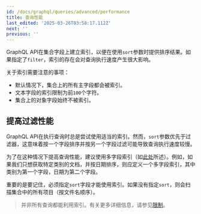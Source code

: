 ```yaml
---
id: /docs/graphql/queries/advanced/performance
title: 查询性能
last_edited: '2025-03-26T03:58:17.112Z'
next: ''
previous: ''
---
```


GraphQL API在集合字段上建立索引，以便在使用`sort`参数时提供排序结果。如果指定了`filter`，索引的存在会对查询执行速度产生很大影响。

关于索引需要注意的事项：

* 默认情况下，集合上的所有主字段都会被索引。
* 文本字段的索引限制为前`100`个字符。
* 集合上的对象字段始终不被索引。

## 提高过滤性能

GraphQL API在执行查询时总是尝试使用适当的索引。然而，`sort`参数优先于过滤器，这意味着按一个字段排序并按另一个字段过滤可能导致查询执行速度较慢。

为了在这种情况下提高查询性能，建议使用多字段索引（如[此处](/docs/graphql/queries/advanced/sorting/#sorting-on-multiple-fields)所述）。例如，如果我们只想获取特定类别的文档，并按日期排序，则应定义一个多字段索引，其中类别为第一个字段，日期为第二个字段。

重要的是要记住，必须指定`sort`字段才能使用索引。如果没有指定`sort`，则会扫描集合中的所有项目（按文件名顺序）。

> 并非所有查询都能利用索引。有关更多详细信息，请参见[限制](/docs/graphql/queries/advanced/limitations/#indexing)。